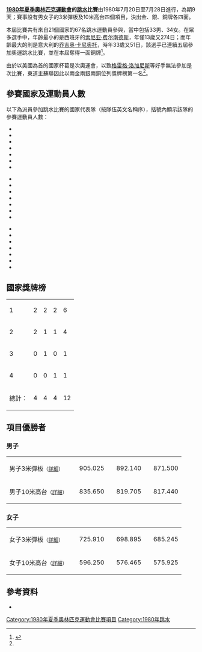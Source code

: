 {{noteTA|G1=Aquatics}}
'''[[1980年夏季奧林匹克運動會|1980年夏季奧林匹克運動會]]的[[跳水|跳水]]比賽'''由1980年7月20日至7月28日進行，為期9天；賽事設有男女子的3米彈板及10米高台四個項目，決出金、銀、銅牌各四面。

本屆比賽共有來自21個國家的67名跳水運動員參與，當中包括33男、34女。在眾多選手中，年齡最小的是西班牙的[[Sonia_Fernández|索尼亚·费尔南德斯]]，年僅13歲又274日；而年齡最大的則是意大利的[[乔吉奥·卡尼奥托|乔吉奥·卡尼奥托]]，時年33歲又51日，該選手已連續五屆參加奧運跳水比賽，並在本屆奪得一面銅牌<ref name="spref">{{cite web|title=Diving at the 1980 Moskva Summer Games|url=http://www.sports-reference.com/olympics/summer/1980/DIV/|publisher=sports-reference.com|access-date=2013-07-04|archive-url=https://web.archive.org/web/20090718202811/http://www.sports-reference.com/olympics/summer/1980/DIV/|archive-date=2009-07-18|dead-url=yes}}{{en}}</ref>。

由於以美國為首的國家杯葛是次奧運會，以致[[格雷格·洛加尼斯|格雷格·洛加尼斯]]等好手無法參加是次比賽，東道主蘇聯因此以兩金兩銀兩銅位列獎牌榜第一名<ref name="spref"/>。

== 參賽國家及運動員人數 ==
以下為派員參加跳水比賽的國家代表隊（按隊伍英文名稱序），括號內顯示該隊的參賽運動員人數：
{{col-begin}}
{{col-3}}
*{{flagIOC|AUS|1980年夏季|4}}
*{{flagIOC|AUT|1980年夏季|2}}
*{{flagIOC|BRA|1980年夏季|1}}
*{{flagIOC|BUL|1980年夏季|2}}
*{{flagIOC|CUB|1980年夏季|2}}
*{{flagIOC|TCH|1980年夏季|2}}
*{{flagIOC|DEN|1980年夏季|1}}
{{col-3}}
*{{flagIOC|DOM|1980年夏季|2}}
*{{flagIOC|GDR|1980年夏季|9}}
*{{flagIOC|FRA|1980年夏季|1}}
*{{flagIOC|GBR|1980年夏季|6}}
*{{flagIOC|HUN|1980年夏季|2}}
*{{flagIOC|ITA|1980年夏季|1}}
*{{flagIOC|KUW|1980年夏季|1}}
{{col-3}}
*{{flagIOC|MEX|1980年夏季|6}}
*{{flagIOC|POL|1980年夏季|2}}
*{{flagIOC|ROU|1980年夏季|3}}
*{{flagIOC|URS|1980年夏季|12}}
*{{flagIOC|ESP|1980年夏季|3}}
*{{flagIOC|SWE|1980年夏季|2}}
*{{flagIOC|ZIM|1980年夏季|3}}
{{col-end}}

== 國家獎牌榜 ==
{| {{RankedMedalTable|class=wikitable sortable}}
|-
| 1 ||align=left| {{flagIOCteam|URS|1980年夏季}} || 2 || 2 || 2 || 6
|-
| 2 ||align=left| {{flagIOCteam|GDR|1980年夏季}} || 2 || 1 || 1 || 4
|-
| 3 ||align=left| {{flagIOCteam|MEX|1980年夏季}} || 0 || 1 || 0 || 1
|-
| 4 ||align=left| {{flagIOCteam|ITA|1980年夏季}} || 0 || 0 || 1 || 1
|- class="sortbottom"
!colspan=2| 總計： || 4 || 4 || 4 || 12
|}

== 項目優勝者 ==
=== 男子 ===
{| {{MedalistTable|type=項目|columns=2|labelwidth=180px|style=font-size:small;}}
|-
|男子3米彈板<small>（[[1980年夏季奧林匹克運動會跳水男子3米彈板比賽|詳細]]）</small>
| {{flagIOCathlete|[[Aleksandr_Portnov|亚历山大·波尔特诺夫]]|URS|1980年夏季}} || 905.025
| {{flagIOCathlete|[[卡洛斯·希龙|卡洛斯·希龙]]|MEX|1980年夏季}} || 892.140
| {{flagIOCathlete|[[乔吉奥·卡尼奥托|乔吉奥·卡尼奥托]]|ITA|1980年夏季}} || 871.500
|-
|男子10米高台<small>（[[1980年夏季奧林匹克運動會跳水男子10米高臺比賽|詳細]]）</small>
| {{flagIOCathlete|[[法尔克·霍夫曼|法尔克·霍夫曼]]|GDR|1980年夏季}} || 835.650
| {{flagIOCathlete|[[Vladimir_Aleynik|弗拉基米尔·阿莱尼克]]|URS|1980年夏季}} || 819.705
| {{flagIOCathlete|[[David_Ambartsumyan|大卫·安巴尔楚米扬]]|URS|1980年夏季}} || 817.440
|}

=== 女子 ===
{| {{MedalistTable|type=項目|columns=2|labelwidth=180px|style=font-size:small;}}
|-
|女子3米彈板<small>（[[1980年夏季奧林匹克運動會跳水女子3米彈板比賽|詳細]]）</small>
|{{flagIOCathlete|[[Irina_Kalinina|艾丽娜·卡利尼娜]]|URS|1980年夏季}} || 725.910
|{{flagIOCathlete|[[马丁娜·普勒贝尔|马丁娜·普勒贝尔]]|GDR|1980年夏季}} || 698.895
|{{flagIOCathlete|[[卡琳·古特克|卡琳·古特克]]|GDR|1980年夏季}} || 685.245
|-
|女子10米高台<small>（[[1980年夏季奧林匹克運動會跳水女子10米高臺比賽|詳細]]）</small>
|{{flagIOCathlete|[[马丁娜·耶施克|马丁娜·耶施克]]|GDR|1980年夏季}} || 596.250
|{{flagIOCathlete|[[Sirvard_Emirzyan|塞尔韦特·埃米尔吉扬]]|URS|1980年夏季}} || 576.465
|{{flagIOCathlete|[[Liana_Tsotadze|里安娜·佐塔泽]]|URS|1980年夏季}} || 575.925
|}

== 參考資料 ==
{{Reflist}}
*{{PDFlink|[http://www.la84foundation.org/6oic/OfficialReports/1980/1980v3.pdf 1980年夏季奧林匹克運動會官方紀錄]}}{{en}}

{{奥林匹克运动会跳水比赛}}

[[Category:1980年夏季奧林匹克運動會比賽項目|Category:1980年夏季奧林匹克運動會比賽項目]]
[[Category:1980年跳水|Category:1980年跳水]]